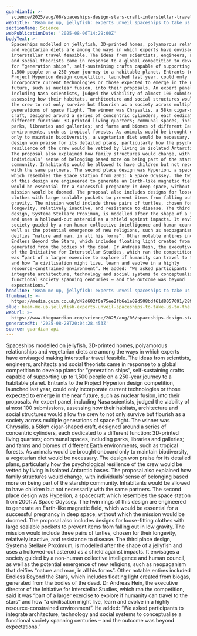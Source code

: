```yaml
---
guardianId: >-
  science/2025/aug/06/spaceships-design-stars-craft-interstellar-travel-project-hyperion
webTitle: 'Beam me up, jellyfish: experts unveil spaceships to take us to the stars'
sectionName: Science
webPublicationDate: '2025-08-06T14:29:00Z'
bodyText: >-
  Spaceships modelled on jellyfish, 3D-printed homes, polyamorous relationships
  and vegetarian diets are among the ways in which experts have envisaged making
  interstellar travel feasible. The ideas from scientists, engineers, architects
  and social theorists came in response to a global competition to develop plans
  for “generation ships”, self-sustaining crafts capable of supporting up to
  1,500 people on a 250-year journey to a habitable planet. Entrants to the
  Project Hyperion design competition, launched last year, could only
  incorporate current technologies or those expected to emerge in the near
  future, such as nuclear fusion, into their proposals. An expert panel,
  including Nasa scientists, judged the viability of almost 100 submissions,
  assessing how their habitats, architecture and social structures would allow
  the crew to not only survive but flourish as a society across multiple
  generations of space flight. The winner was Chrysalis, a 58km cigar-shaped
  craft, designed around a series of concentric cylinders, each dedicated to a
  different function: 3D-printed living quarters; communal spaces, including
  parks, libraries and galleries; and farms and biomes of different Earth
  environments, such as tropical forests. As animals would be brought onboard
  only to maintain biodiversity, a vegetarian diet would be necessary. The
  design won praise for its detailed plans, particularly how the psychological
  resilience of the crew would be vetted by living in isolated Antarctic bases.
  The proposal also explained how family structures would change, with
  individuals’ sense of belonging based more on being part of the starship
  community. Inhabitants would be allowed to have children but not necessarily
  with the same partners. The second place design was Hyperion, a spacecraft
  which resembles the space station from 2001: A Space Odyssey. The twin rings
  of this design are engineered to generate an Earth-like magnetic field, which
  would be essential for a successful pregnancy in deep space, without which the
  mission would be doomed. The proposal also includes designs for loose-fitting
  clothes with large sealable pockets to prevent items from falling out in low
  gravity. The mission would include three pairs of turtles, chosen for their
  longevity, relatively inactive, and resistance to disease. The third place
  design, Systema Stellare Proximum, is modelled after the shape of a jellyfish
  and uses a hollowed-out asteroid as a shield against impacts. It envisages a
  society guided by a non-human collective intelligence and human council, as
  well as the potential emergence of new religions, such as neopaganism that
  deifies “nature and man, in all his forms”. Other notable entires included
  Endless Beyond the Stars, which includes floating light created from biogas,
  generated from the bodies of the dead. Dr Andreas Hein, the executive director
  of the Initiative for Interstellar Studies, which ran the competition, said it
  was “part of a larger exercise to explore if humanity can travel to the stars”
  and how “a civilisation might live, learn and evolve in a highly
  resource-constrained environment”. He added: “We asked participants to
  integrate architecture, technology and social systems to conceptualise a
  functional society spanning centuries – and the outcome was beyond
  expectations.”
headline: 'Beam me up, jellyfish: experts unveil spaceships to take us to the stars'
thumbnail: >-
  https://media.guim.co.uk/d42d602f0a75ee2fb6e1e09d508bdf61d8057091/289_0_4382_3508/500.jpg
slug: beam-me-up-jellyfish-experts-unveil-spaceships-to-take-us-to-the-stars
webUrl: >-
  https://www.theguardian.com/science/2025/aug/06/spaceships-design-stars-craft-interstellar-travel-project-hyperion
generatedAt: '2025-08-28T20:04:28.453Z'
source: guardian-api
---
```

Spaceships modelled on jellyfish, 3D-printed homes, polyamorous relationships and vegetarian diets are among the ways in which experts have envisaged making interstellar travel feasible. The ideas from scientists, engineers, architects and social theorists came in response to a global competition to develop plans for “generation ships”, self-sustaining crafts capable of supporting up to 1,500 people on a 250-year journey to a habitable planet. Entrants to the Project Hyperion design competition, launched last year, could only incorporate current technologies or those expected to emerge in the near future, such as nuclear fusion, into their proposals. An expert panel, including Nasa scientists, judged the viability of almost 100 submissions, assessing how their habitats, architecture and social structures would allow the crew to not only survive but flourish as a society across multiple generations of space flight. The winner was Chrysalis, a 58km cigar-shaped craft, designed around a series of concentric cylinders, each dedicated to a different function: 3D-printed living quarters; communal spaces, including parks, libraries and galleries; and farms and biomes of different Earth environments, such as tropical forests. As animals would be brought onboard only to maintain biodiversity, a vegetarian diet would be necessary. The design won praise for its detailed plans, particularly how the psychological resilience of the crew would be vetted by living in isolated Antarctic bases. The proposal also explained how family structures would change, with individuals’ sense of belonging based more on being part of the starship community. Inhabitants would be allowed to have children but not necessarily with the same partners. The second place design was Hyperion, a spacecraft which resembles the space station from 2001: A Space Odyssey. The twin rings of this design are engineered to generate an Earth-like magnetic field, which would be essential for a successful pregnancy in deep space, without which the mission would be doomed. The proposal also includes designs for loose-fitting clothes with large sealable pockets to prevent items from falling out in low gravity. The mission would include three pairs of turtles, chosen for their longevity, relatively inactive, and resistance to disease. The third place design, Systema Stellare Proximum, is modelled after the shape of a jellyfish and uses a hollowed-out asteroid as a shield against impacts. It envisages a society guided by a non-human collective intelligence and human council, as well as the potential emergence of new religions, such as neopaganism that deifies “nature and man, in all his forms”. Other notable entires included Endless Beyond the Stars, which includes floating light created from biogas, generated from the bodies of the dead. Dr Andreas Hein, the executive director of the Initiative for Interstellar Studies, which ran the competition, said it was “part of a larger exercise to explore if humanity can travel to the stars” and how “a civilisation might live, learn and evolve in a highly resource-constrained environment”. He added: “We asked participants to integrate architecture, technology and social systems to conceptualise a functional society spanning centuries – and the outcome was beyond expectations.”
